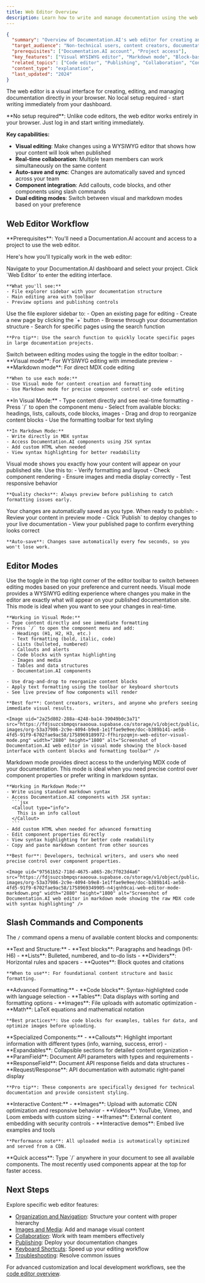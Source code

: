 ```yaml
---
title: Web Editor Overview
description: Learn how to write and manage documentation using the web editor in Documentation.AI
---
```


```json
{
  "summary": "Overview of Documentation.AI's web editor for creating and managing documentation content",
  "target_audience": "Non-technical users, content creators, documentation writers",
  "prerequisites": ["Documentation.AI account", "Project access"],
  "key_features": ["Visual WYSIWYG editor", "Markdown mode", "Block-based editing", "Real-time collaboration"],
  "related_topics": ["Code editor", "Publishing", "Collaboration", "Content organization"],
  "content_type": "explanation",
  "last_updated": "2024"
}
```

The web editor is a visual interface for creating, editing, and managing documentation directly in your browser. No local setup required - start writing immediately from your dashboard.

<Callout kind="success">
  **No setup required**: Unlike code editors, the web editor works entirely in your browser. Just log in and start writing immediately.
</Callout>

**Key capabilities:**
- **Visual editing**: Make changes using a WYSIWYG editor that shows how your content will look when published
- **Real-time collaboration**: Multiple team members can work simultaneously on the same content
- **Auto-save and sync**: Changes are automatically saved and synced across your team
- **Component integration**: Add callouts, code blocks, and other components using slash commands
- **Dual editing modes**: Switch between visual and markdown modes based on your preference

## Web Editor Workflow

<Callout kind="info">
  **Prerequisites**: You'll need a Documentation.AI account and access to a project to use the web editor.
</Callout>

Here's how you'll typically work in the web editor:

<ExpandableGroup>
  <Expandable title="1. Access Your Project">
    Navigate to your Documentation.AI dashboard and select your project. Click `Web Editor` to enter the editing interface.
    
    **What you'll see:**
    - File explorer sidebar with your documentation structure
    - Main editing area with toolbar
    - Preview options and publishing controls
  </Expandable>

  <Expandable title="2. Navigate to Your Content">
    Use the file explorer sidebar to:
    - Open an existing page for editing
    - Create a new page by clicking the `+` button
    - Browse through your documentation structure
    - Search for specific pages using the search function
    
    **Pro tip**: Use the search function to quickly locate specific pages in large documentation projects.
  </Expandable>

  <Expandable title="3. Choose Your Editing Mode">
    Switch between editing modes using the toggle in the editor toolbar:
    - **Visual mode**: For WYSIWYG editing with immediate preview
    - **Markdown mode**: For direct MDX code editing
    
    **When to use each mode:**
    - Use Visual mode for content creation and formatting
    - Use Markdown mode for precise component control or code editing
  </Expandable>

  <Expandable title="4. Create and Edit Content">
    **In Visual Mode:**
    - Type content directly and see real-time formatting
    - Press `/` to open the component menu
    - Select from available blocks: headings, lists, callouts, code blocks, images
    - Drag and drop to reorganize content blocks
    - Use the formatting toolbar for text styling

    **In Markdown Mode:**
    - Write directly in MDX syntax
    - Access Documentation.AI components using JSX syntax
    - Add custom HTML when needed
    - View syntax highlighting for better readability
  </Expandable>

  <Expandable title="5. Preview Your Changes">
    Visual mode shows you exactly how your content will appear on your published site. Use this to:
    - Verify formatting and layout
    - Check component rendering
    - Ensure images and media display correctly
    - Test responsive behavior
    
    **Quality checks**: Always preview before publishing to catch formatting issues early.
  </Expandable>

  <Expandable title="6. Save and Publish">
    Your changes are automatically saved as you type. When ready to publish:
    - Review your content in preview mode
    - Click `Publish` to deploy changes to your live documentation
    - View your published page to confirm everything looks correct
    
    **Auto-save**: Changes save automatically every few seconds, so you won't lose work.
  </Expandable>
</ExpandableGroup>

## Editor Modes

<Callout kind="info">
  Use the toggle in the top right corner of the editor toolbar to switch between editing modes based on your preference and current needs.
</Callout>

<ExpandableGroup>
  <Expandable title="Visual Mode">
    Visual mode provides a WYSIWYG editing experience where changes you make in the editor are exactly what will appear on your published documentation site. This mode is ideal when you want to see your changes in real-time.

    **Working in Visual Mode:**
    - Type content directly and see immediate formatting
    - Press `/` to open the component menu and add:
      - Headings (H1, H2, H3, etc.)
      - Text formatting (bold, italic, code)
      - Lists (bulleted, numbered)
      - Callouts and alerts
      - Code blocks with syntax highlighting
      - Images and media
      - Tables and data structures
      - Documentation.AI components

    - Use drag-and-drop to reorganize content blocks
    - Apply text formatting using the toolbar or keyboard shortcuts
    - See live preview of how components will render

    **Best for**: Content creators, writers, and anyone who prefers seeing immediate visual results.

    <Image uid="2a25d802-288a-4248-ba14-39049b0c3a71" src="https://fdjsuzcsbmpqsraaooua.supabase.co/storage/v1/object/public/documentation-images/org-53a37986-2c9e-4094-b9e8-1e1ffae9e9ee/doc-b389b141-ae58-4fd5-91f9-6702fae9ac58/1758969189972-ffhirpzqmjn-web-editor-visual-mode.png" width="2880" height="1800" alt="Screenshot of Documentation.AI web editor in visual mode showing the block-based interface with content blocks and formatting toolbar" />
  </Expandable>

  <Expandable title="Markdown Mode">
    Markdown mode provides direct access to the underlying MDX code of your documentation. This mode is ideal when you need precise control over component properties or prefer writing in markdown syntax.

    **Working in Markdown Mode:**
    - Write using standard markdown syntax
    - Access Documentation.AI components with JSX syntax:
      ```jsx
      <Callout type="info">
        This is an info callout
      </Callout>
      ```
    - Add custom HTML when needed for advanced formatting
    - Edit component properties directly
    - View syntax highlighting for better code readability
    - Copy and paste markdown content from other sources

    **Best for**: Developers, technical writers, and users who need precise control over component properties.

    <Image uid="97561b52-718d-4675-a865-28c7f023d4a6" src="https://fdjsuzcsbmpqsraaooua.supabase.co/storage/v1/object/public/documentation-images/org-53a37986-2c9e-4094-b9e8-1e1ffae9e9ee/doc-b389b141-ae58-4fd5-91f9-6702fae9ac58/1758969349905-n4jqnh9cai-web-editor-mode-markdown.png" width="2880" height="1800" alt="Screenshot of Documentation.AI web editor in markdown mode showing the raw MDX code with syntax highlighting" />
  </Expandable>
</ExpandableGroup>

## Slash Commands and Components

The `/` command opens a menu of available content blocks and components:

<ExpandableGroup>
  <Expandable title="Basic Content">
    **Text and Structure:**
    - **Text blocks**: Paragraphs and headings (H1-H6)
    - **Lists**: Bulleted, numbered, and to-do lists
    - **Dividers**: Horizontal rules and spacers
    - **Quotes**: Block quotes and citations
    
    **When to use**: For foundational content structure and basic formatting.
  </Expandable>

  <Expandable title="Rich Content">
    **Advanced Formatting:**
    - **Code blocks**: Syntax-highlighted code with language selection
    - **Tables**: Data displays with sorting and formatting options
    - **Images**: File uploads with automatic optimization
    - **Math**: LaTeX equations and mathematical notation
    
    **Best practices**: Use code blocks for examples, tables for data, and optimize images before uploading.
  </Expandable>

  <Expandable title="Documentation.AI Components">
    **Specialized Components:**
    - **Callouts**: Highlight important information with different types (info, warning, success, error)
    - **Expandables**: Collapsible sections for detailed content organization
    - **ParamField**: Document API parameters with types and requirements
    - **ResponseField**: Document API response fields and data structures
    - **Request/Response**: API documentation with automatic right-panel display
    
    **Pro tip**: These components are specifically designed for technical documentation and provide consistent styling.
  </Expandable>

  <Expandable title="Media and Embeds">
    **Interactive Content:**
    - **Images**: Upload with automatic CDN optimization and responsive behavior
    - **Videos**: YouTube, Vimeo, and Loom embeds with custom sizing
    - **Iframes**: External content embedding with security controls
    - **Interactive demos**: Embed live examples and tools
    
    **Performance note**: All uploaded media is automatically optimized and served from a CDN.
  </Expandable>
</ExpandableGroup>

<Callout kind="success">
  **Quick access**: Type `/` anywhere in your document to see all available components. The most recently used components appear at the top for faster access.
</Callout>

## Next Steps

Explore specific web editor features:

- [Organization and Navigation](organize): Structure your content with proper hierarchy
- [Images and Media](images-and-media): Add and manage visual content
- [Collaboration](collaboration): Work with team members effectively  
- [Publishing](publish): Deploy your documentation changes
- [Keyboard Shortcuts](keyboard-shortcuts): Speed up your editing workflow
- [Troubleshooting](troubleshooting): Resolve common issues

For advanced customization and local development workflows, see the [code editor overview](../code-editor/overview).
